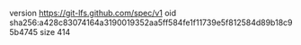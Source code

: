 version https://git-lfs.github.com/spec/v1
oid sha256:a428c83074164a3190019352aa5ff584fe1f11739e5f812584d89b18c95b4745
size 414
